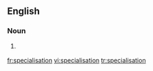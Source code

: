 ==English==

===Noun===
{{en-noun}}

# {{UK}} {{alternative spelling of|[[specialization#Noun|specialization]]}}

[[fr:specialisation]]
[[vi:specialisation]]
[[tr:specialisation]]